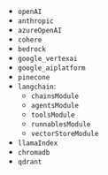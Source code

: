 - `openAI`
- `anthropic`
- `azureOpenAI`
- `cohere`
- `bedrock`
- `google_vertexai`
- `google_aiplatform`
- `pinecone`
- `langchain`: 
  - `chainsModule`
  - `agentsModule`
  - `toolsModule`
  - `runnablesModule`
  - `vectorStoreModule`
- `llamaIndex`
- `chromadb`
- `qdrant`